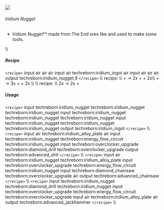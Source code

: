 ![](/mods/techreborn/iridium_nugget.png)

###### Iridium Nugget

- Iridium Nugget** made from The End ores like
        <Mcitem id="techreborn:sheldonite_ore"/> and
        used to make some tools.

\\\\

##### Recipe

`<recipe>` input air air air input air techreborn:iridium_ingot
air input air air air output techreborn:iridium_nugget,9
`</recipe>` \\\\
<Mcitem id="techreborn:industrial_grinder"/> recipe:
\\\\ <Mcitem id="techreborn:sheldonite_ore"/> +
<Mcitem id="techreborn:water_cell"/>-\>
2x<Mcitem id="techreborn:platinum_dust"/> +
<Mcitem id="techreborn:nickel_dust"/> +
2x<Mcitem id="techreborn:iridium_nugget"/>\\\\
<Mcitem id="techreborn:sheldonite_ore"/> +
<Mcitem id="techreborn:mercury_cell"/>-\>
3x<Mcitem id="techreborn:platinum_dust"/> +
<Mcitem id="techreborn:nickel_dust"/> +
2x<Mcitem id="techreborn:iridium_nugget"/> \\\\ \\\\
<Mcitem id="techreborn:industrial_centrifuge"/>
recipe: \\\\
2x<Mcitem id="techreborn:platinum_dust"/> -\>
2x<Mcitem id="techreborn:iridium_nugget"/> +
<Mcitem id="techreborn:small_pile_of_nickel_dust"/>

##### Usage

`<recipe>` input techreborn:iridium_nugget
techreborn:iridium_nugget techreborn:iridium_nugget input
techreborn:iridium_nugget techreborn:iridium_nugget
techreborn:iridium_nugget input techreborn:iridium_nugget
techreborn:iridium_nugget techreborn:iridium_nugget output
techreborn:iridium_ingot `</recipe>` \\\\ `<recipe>` input
air techreborn:iridium_alloy_plate air input techreborn:iridium_nugget
techreborn:energy_flow_circuit techreborn:iridium_nugget input
techreborn:overclocker_upgrade techreborn:diamond_drill
techreborn:overclocker_upgrade output techreborn:advanced_drill
`</recipe>` \\\\ `<recipe>` input air
techreborn:iridium_nugget techreborn:iridium_alloy_plate input
techreborn:overclocker_upgrade techreborn:energy_flow_circuit
techreborn:iridium_nugget input techreborn:diamond_chainsaw
techreborn:overclocker_upgrade air output techreborn:advanced_chainsaw
`</recipe>` \\\\ `<recipe>` input
techreborn:iridium_nugget techreborn:diamond_drill
techreborn:iridium_nugget input techreborn:overclocker_upgrade
techreborn:energy_flow_circuit techreborn:overclocker_upgrade input air
techreborn:iridium_alloy_plate air output techreborn:advanced_jackhammer
`</recipe>` \\\\
